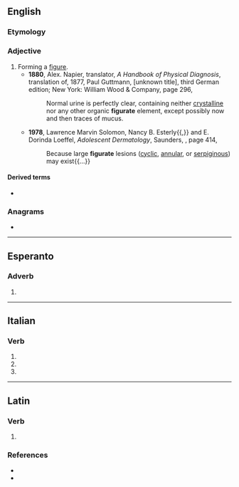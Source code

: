 ==English==

===Etymology===
{{suffix|en|figure|ate}}

===Adjective===
{{en-adj|-}}

# Forming a [[figure]].
#* '''1880''', Alex. Napier, translator, ''A Handbook of Physical Diagnosis'', translation of, 1877, Paul Guttmann, [unknown title], third German edition; New York: William Wood & Company, page 296,
#*: Normal urine is perfectly clear, containing neither [[crystalline]] nor any other organic '''figurate''' element, except possibly now and then traces of mucus.
#* '''1978''', Lawrence Marvin Solomon, Nancy B. Esterly{{,}} and E. Dorinda Loeffel, ''Adolescent Dermatology'', Saunders, {{ISBN|0721684920}}, page 414,
#*: Because large '''figurate''' lesions ([[cyclic]], [[annular]], or [[serpiginous]]) may exist{{...}}

====Derived terms====
* {{l|en|figurate number}}

===Anagrams===
* {{anagrams|en|fruitage}}

----

==Esperanto==

===Adverb===
{{eo-part}}

# {{eo-form of|figur|ate}}

----

==Italian==

===Verb===
{{head|it|verb form|cat2=past participle forms}}

# {{inflection of|figurare||2|p|pres|indc|lang=it}}
# {{inflection of|figurare||2|p|impr|lang=it}}
# {{inflection of|figurato||f|p|lang=it}}

----

==Latin==

===Verb===
{{la-verb-form|figūrāte}}

# {{inflection of|figūrō||2|p|pres|actv|impr|lang=la}}

===References===
* {{R:L&S}}
* {{R:Gaffiot}}
